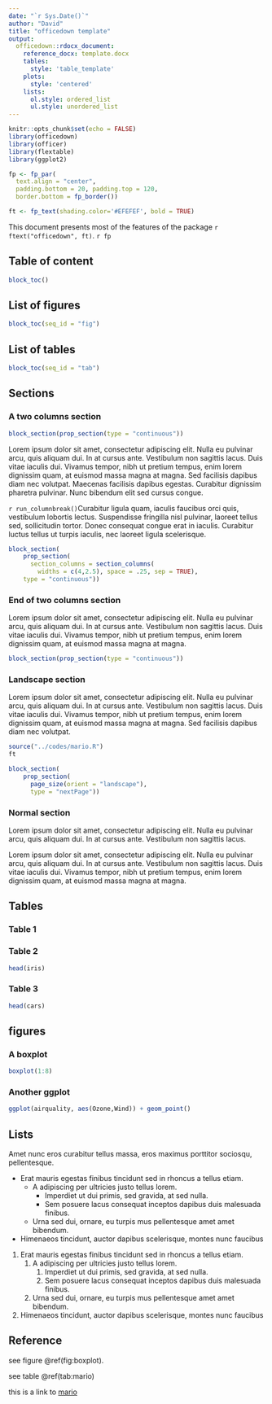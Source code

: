 ```yaml
---
date: "`r Sys.Date()`"
author: "David"
title: "officedown template"
output: 
  officedown::rdocx_document:
    reference_docx: template.docx
    tables:
      style: 'table_template'
    plots:
      style: 'centered'
    lists:
      ol.style: ordered_list
      ul.style: unordered_list
---
```


```r
knitr::opts_chunk$set(echo = FALSE)
library(officedown)
library(officer)
library(flextable)
library(ggplot2)

fp <- fp_par(
  text.align = "center", 
  padding.bottom = 20, padding.top = 120, 
  border.bottom = fp_border())

ft <- fp_text(shading.color='#EFEFEF', bold = TRUE)
```


\newpage

This document presents most of the features of the package `r ftext("officedown", ft)`. 
`r fp`

## Table of content

```r
block_toc()
```


## List of figures


```r
block_toc(seq_id = "fig")
```

## List of tables

```r
block_toc(seq_id = "tab")
```

\newpage

## Sections

### A two columns section

```r
block_section(prop_section(type = "continuous"))
```


Lorem ipsum dolor sit amet, consectetur adipiscing elit. Nulla eu pulvinar arcu, quis aliquam dui. In at cursus ante. Vestibulum non sagittis lacus. Duis vitae iaculis dui. Vivamus tempor, nibh ut pretium tempus, enim lorem dignissim quam, at euismod massa magna at magna. Sed facilisis dapibus diam nec volutpat. Maecenas facilisis dapibus egestas. Curabitur dignissim pharetra pulvinar. Nunc bibendum elit sed cursus congue. 

`r run_columnbreak()`Curabitur ligula quam, iaculis faucibus orci quis, vestibulum lobortis lectus. Suspendisse fringilla nisl pulvinar, laoreet tellus sed, sollicitudin tortor. Donec consequat congue erat in iaculis. Curabitur luctus tellus ut turpis iaculis, nec laoreet ligula scelerisque.

```r
block_section(
    prop_section(
      section_columns = section_columns(
        widths = c(4,2.5), space = .25, sep = TRUE),
    type = "continuous"))
```


### End of two columns section


Lorem ipsum dolor sit amet, consectetur adipiscing elit. Nulla eu pulvinar arcu, quis aliquam dui. In at cursus ante. Vestibulum non sagittis lacus. Duis vitae iaculis dui. Vivamus tempor, nibh ut pretium tempus, enim lorem dignissim quam, at euismod massa magna at magna. 


```r
block_section(prop_section(type = "continuous"))
```

### Landscape section

Lorem ipsum dolor sit amet, consectetur adipiscing elit. Nulla eu pulvinar arcu, quis aliquam dui. In at cursus ante. Vestibulum non sagittis lacus. Duis vitae iaculis dui. Vivamus tempor, nibh ut pretium tempus, enim lorem dignissim quam, at euismod massa magna at magna. Sed facilisis dapibus diam nec volutpat. 


```r
source("../codes/mario.R")
ft
```


```r
block_section(
    prop_section(
      page_size(orient = "landscape"),
      type = "nextPage"))
```

### Normal section


::: {custom-style="whyr_style"}

Lorem ipsum dolor sit amet, consectetur adipiscing elit. Nulla eu pulvinar arcu,
quis aliquam dui. In at cursus ante. Vestibulum non sagittis lacus. 

:::

Lorem ipsum dolor sit amet, consectetur adipiscing elit. Nulla eu pulvinar arcu, quis aliquam dui. In at cursus ante. Vestibulum non sagittis lacus. Duis vitae iaculis dui. Vivamus tempor, nibh ut pretium tempus, enim lorem dignissim quam, at euismod massa magna at magna.

## Tables

### Table 1



### Table 2

```r
head(iris)
```

### Table 3

```r
head(cars)
```


## figures 


### A boxplot

```r
boxplot(1:8)
```

### Another ggplot

```r
ggplot(airquality, aes(Ozone,Wind)) + geom_point()
```

## Lists

Amet nunc eros curabitur tellus massa, eros maximus porttitor sociosqu, pellentesque.

* Erat mauris egestas finibus tincidunt sed in rhoncus a tellus etiam. 
    - A adipiscing per ultricies justo tellus lorem. 
        - Imperdiet ut dui primis, sed gravida, at sed nulla. 
        - Sem posuere lacus consequat inceptos dapibus duis malesuada finibus. 
    - Urna sed dui, ornare, eu turpis mus pellentesque amet amet bibendum. 
* Himenaeos tincidunt, auctor dapibus scelerisque, montes nunc faucibus 


1. Erat mauris egestas finibus tincidunt sed in rhoncus a tellus etiam. 
    1. A adipiscing per ultricies justo tellus lorem. 
        1. Imperdiet ut dui primis, sed gravida, at sed nulla. 
        2. Sem posuere lacus consequat inceptos dapibus duis malesuada finibus. 
    2. Urna sed dui, ornare, eu turpis mus pellentesque amet amet bibendum. 
2. Himenaeos tincidunt, auctor dapibus scelerisque, montes nunc faucibus 


## Reference

see figure \@ref(fig:boxplot).

see table \@ref(tab:mario)

this is a link to [mario](#mario)


